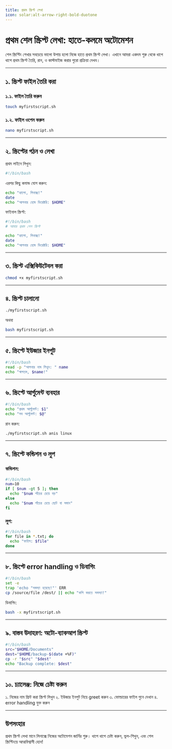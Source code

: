 ```yaml
---
title: প্রথম স্ক্রিপ্ট লেখা
icon: solar:alt-arrow-right-bold-duotone
---
```


# প্রথম শেল স্ক্রিপ্ট লেখা: হাতে-কলমে অটোমেশন

শেল স্ক্রিপ্টিং শেখার সবচেয়ে ভালো উপায় হলো নিজে হাতে প্রথম স্ক্রিপ্ট লেখা। এখানে আমরা একদম শুরু থেকে ধাপে ধাপে প্রথম স্ক্রিপ্ট তৈরি, রান, ও কাস্টমাইজ করার পুরো প্রক্রিয়া দেখব।

---

## ১. স্ক্রিপ্ট ফাইল তৈরি করা

### ১.১. ফাইল তৈরি করুন
```bash
touch myfirstscript.sh
```

### ১.২. ফাইল ওপেন করুন
```bash
nano myfirstscript.sh
```

---

## ২. স্ক্রিপ্টের গঠন ও লেখা

প্রথম লাইনে লিখুন:
```bash
#!/bin/bash
```

এরপর কিছু কমান্ড যোগ করুন:
```bash
echo "হ্যালো, লিনাক্স!"
date
echo "আপনার হোম ডিরেক্টরি: $HOME"
```

ফাইনাল স্ক্রিপ্ট:
```bash
#!/bin/bash
# আমার প্রথম শেল স্ক্রিপ্ট

echo "হ্যালো, লিনাক্স!"
date
echo "আপনার হোম ডিরেক্টরি: $HOME"
```

---

## ৩. স্ক্রিপ্ট এক্সিকিউটেবল করা

```bash
chmod +x myfirstscript.sh
```

---

## ৪. স্ক্রিপ্ট চালানো

```bash
./myfirstscript.sh
```

অথবা
```bash
bash myfirstscript.sh
```

---

## ৫. স্ক্রিপ্টে ইউজার ইনপুট

```bash
#!/bin/bash
read -p "আপনার নাম লিখুন: " name
echo "স্বাগতম, $name!"
```

---

## ৬. স্ক্রিপ্টে আর্গুমেন্ট ব্যবহার

```bash
#!/bin/bash
echo "প্রথম আর্গুমেন্ট: $1"
echo "সব আর্গুমেন্ট: $@"
```

রান করুন:
```bash
./myfirstscript.sh anis linux
```

---

## ৭. স্ক্রিপ্টে কন্ডিশন ও লুপ

### কন্ডিশন:
```bash
#!/bin/bash
num=10
if [ $num -gt 5 ]; then
  echo "$num পাঁচের চেয়ে বড়"
else
  echo "$num পাঁচের চেয়ে ছোট বা সমান"
fi
```

### লুপ:
```bash
#!/bin/bash
for file in *.txt; do
  echo "ফাইল: $file"
done
```

---

## ৮. স্ক্রিপ্টে error handling ও ডিবাগিং

```bash
#!/bin/bash
set -e
trap 'echo "সমস্যা হয়েছে!"' ERR
cp /source/file /dest/ || echo "কপি করতে সমস্যা!"
```

ডিবাগিং:
```bash
bash -x myfirstscript.sh
```

---

## ৯. বাস্তব উদাহরণ: অটো-ব্যাকআপ স্ক্রিপ্ট

```bash
#!/bin/bash
src="$HOME/Documents"
dest="$HOME/backup-$(date +%F)"
cp -r "$src" "$dest"
echo "Backup complete: $dest"
```

---

## ১০. চ্যালেঞ্জ: নিজে চেষ্টা করুন

১. নিজের নাম প্রিন্ট করা স্ক্রিপ্ট লিখুন
২. ইউজার ইনপুট নিয়ে greet করুন
৩. ফোল্ডারের ফাইল গুনে দেখান
৪. error handling যুক্ত করুন

---

## উপসংহার

প্রথম স্ক্রিপ্ট লেখা মানে লিনাক্সে নিজের অটোমেশন জার্নির শুরু। ধাপে ধাপে চেষ্টা করুন, ভুল-শিখুন, এবং শেল স্ক্রিপ্টিংয়ে আত্মবিশ্বাসী হোন!
